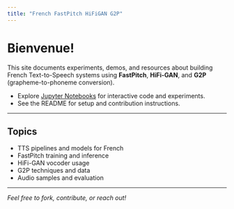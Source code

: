 ```yaml
---
title: "French FastPitch HiFiGAN G2P"
---
```


# Bienvenue!

This site documents experiments, demos, and resources about building French Text-to-Speech systems using **FastPitch**, **HiFi-GAN**, and **G2P** (grapheme-to-phoneme conversion).

- Explore [Jupyter Notebooks](notebooks/fastpitch-hifigan-demo.ipynb) for interactive code and experiments.
- See the README for setup and contribution instructions.

---

## Topics

- TTS pipelines and models for French
- FastPitch training and inference
- HiFi-GAN vocoder usage
- G2P techniques and data
- Audio samples and evaluation

---

*Feel free to fork, contribute, or reach out!*